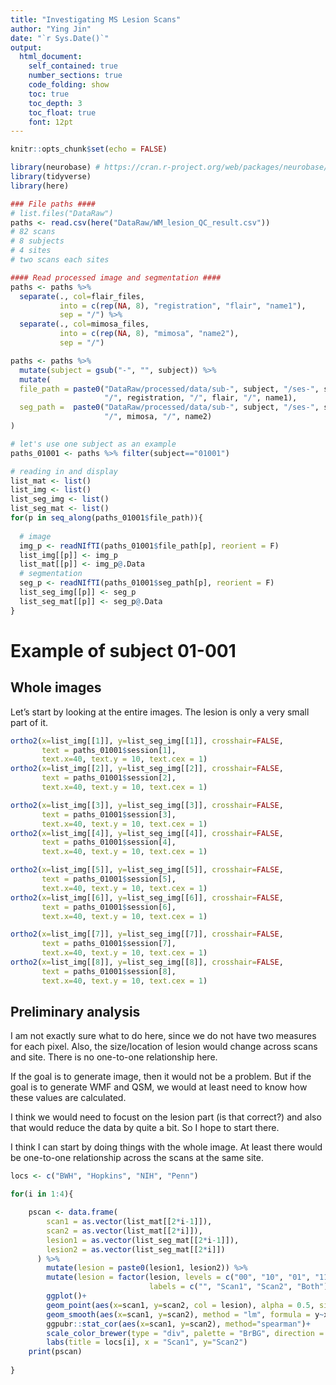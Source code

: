 ```yaml
---
title: "Investigating MS Lesion Scans"
author: "Ying Jin"
date: "`r Sys.Date()`"
output: 
  html_document:
    self_contained: true
    number_sections: true
    code_folding: show
    toc: true
    toc_depth: 3
    toc_float: true
    font: 12pt
---
```


```r
knitr::opts_chunk$set(echo = FALSE)

library(neurobase) # https://cran.r-project.org/web/packages/neurobase/index.html
library(tidyverse)
library(here)
```


```r
### File paths ####
# list.files("DataRaw")
paths <- read.csv(here("DataRaw/WM_lesion_QC_result.csv"))
# 82 scans
# 8 subjects
# 4 sites
# two scans each sites

#### Read processed image and segmentation ####
paths <- paths %>% 
  separate(., col=flair_files, 
           into = c(rep(NA, 8), "registration", "flair", "name1"),
           sep = "/") %>% 
  separate(., col=mimosa_files, 
           into = c(rep(NA, 8), "mimosa", "name2"),
           sep = "/") 

paths <- paths %>%
  mutate(subject = gsub("-", "", subject)) %>%
  mutate(
  file_path = paste0("DataRaw/processed/data/sub-", subject, "/ses-", session, 
                     "/", registration, "/", flair, "/", name1),
  seg_path =  paste0("DataRaw/processed/data/sub-", subject, "/ses-", session, 
                     "/", mimosa, "/", name2)
) 

# let's use one subject as an example 
paths_01001 <- paths %>% filter(subject=="01001") 

# reading in and display
list_mat <- list()
list_img <- list()
list_seg_img <- list()
list_seg_mat <- list()
for(p in seq_along(paths_01001$file_path)){
  
  # image
  img_p <- readNIfTI(paths_01001$file_path[p], reorient = F)
  list_img[[p]] <- img_p
  list_mat[[p]] <- img_p@.Data
  # segmentation
  seg_p <- readNIfTI(paths_01001$seg_path[p], reorient = F)
  list_seg_img[[p]] <- seg_p
  list_seg_mat[[p]] <- seg_p@.Data
}
```


# Example of subject 01-001

## Whole images

Let's start by looking at the entire images. The lesion is only a very small part of it.

```r
ortho2(x=list_img[[1]], y=list_seg_img[[1]], crosshair=FALSE,  
       text = paths_01001$session[1], 
       text.x=40, text.y = 10, text.cex = 1)
ortho2(x=list_img[[2]], y=list_seg_img[[2]], crosshair=FALSE,
       text = paths_01001$session[2], 
       text.x=40, text.y = 10, text.cex = 1)
```


```r
ortho2(x=list_img[[3]], y=list_seg_img[[3]], crosshair=FALSE,  
       text = paths_01001$session[3], 
       text.x=40, text.y = 10, text.cex = 1)
ortho2(x=list_img[[4]], y=list_seg_img[[4]], crosshair=FALSE,
       text = paths_01001$session[4], 
       text.x=40, text.y = 10, text.cex = 1)
```


```r
ortho2(x=list_img[[5]], y=list_seg_img[[5]], crosshair=FALSE,  
       text = paths_01001$session[5], 
       text.x=40, text.y = 10, text.cex = 1)
ortho2(x=list_img[[6]], y=list_seg_img[[6]], crosshair=FALSE,
       text = paths_01001$session[6], 
       text.x=40, text.y = 10, text.cex = 1)
```


```r
ortho2(x=list_img[[7]], y=list_seg_img[[7]], crosshair=FALSE,  
       text = paths_01001$session[7], 
       text.x=40, text.y = 10, text.cex = 1)
ortho2(x=list_img[[8]], y=list_seg_img[[8]], crosshair=FALSE,
       text = paths_01001$session[8], 
       text.x=40, text.y = 10, text.cex = 1)
```

## Preliminary analysis 

I am not exactly sure what to do here, since we do not have two measures for each pixel. Also, the size/location of lesion would change across scans and site. There is no one-to-one relationship here. 

If the goal is to generate image, then it would not be a problem. But if the goal is to generate WMF and QSM, we would at least need to know how these values are calculated. 

I think we would need to focust on the lesion part (is that correct?) and also that would reduce the data by quite a bit. So I hope to start there. 

I think I can start by doing things with the whole image. At least there would be one-to-one relationship across the scans at the same site. 


```r
locs <- c("BWH", "Hopkins", "NIH", "Penn")

for(i in 1:4){

    pscan <- data.frame(
        scan1 = as.vector(list_mat[[2*i-1]]),
        scan2 = as.vector(list_mat[[2*i]]),
        lesion1 = as.vector(list_seg_mat[[2*i-1]]),
        lesion2 = as.vector(list_seg_mat[[2*i]])
      ) %>%
        mutate(lesion = paste0(lesion1, lesion2)) %>%
        mutate(lesion = factor(lesion, levels = c("00", "10", "01", "11"),
                               labels = c("", "Scan1", "Scan2", "Both"))) %>%
        ggplot()+
        geom_point(aes(x=scan1, y=scan2, col = lesion), alpha = 0.5, size = 0.2)+
        geom_smooth(aes(x=scan1, y=scan2), method = "lm", formula = y~x)+
        ggpubr::stat_cor(aes(x=scan1, y=scan2), method="spearman")+
        scale_color_brewer(type = "div", palette = "BrBG", direction = -1)+
        labs(title = locs[i], x = "Scan1", y="Scan2")
    print(pscan)
  
}
```



